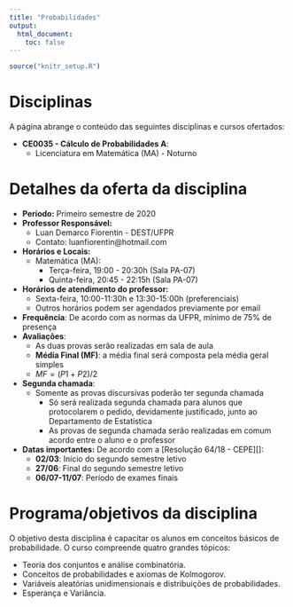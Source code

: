 ```yaml
---
title: "Probabilidades"
output: 
  html_document:
    toc: false
---
```


```r
source("knitr_setup.R")
```


 <!-- <div class="alert alert-danger" role="alert"> -->
 <!-- </div> -->

# Disciplinas

A página abrange o conteúdo das seguintes disciplinas e cursos ofertados:

- **CE0035 - Cálculo de Probabilidades A**:
  - Licenciatura em Matemática (MA) - Noturno

# Detalhes da oferta da disciplina

- **Período:** Primeiro semestre de 2020
- **Professor Responsável:**
    - Luan Demarco Fiorentin - DEST/UFPR
    - Contato: luanfiorentin@hotmail.com
- **Horários e Locais:**
  - Matemática (MA):
    - Terça-feira, 19:00 - 20:30h (Sala PA-07)
    - Quinta-feira, 20:45 - 22:15h (Sala PA-07)
- **Horários de atendimento do professor:**
    - Sexta-feira, 10:00-11:30h e 13:30-15:00h (preferenciais) 
    - Outros horários podem ser agendados previamente por email
- **Frequência**: De acordo com as normas da UFPR, mínimo de 75% de presença
- **Avaliações**:
  - As duas provas serão realizadas em sala de aula
  - **Média Final (MF)**: a média final será composta pela média geral simples
  - $MF = (P1 + P2) / 2$
- **Segunda chamada**:
  - Somente as provas discursivas poderão ter segunda chamada
    - Só será realizada segunda chamada para alunos que protocolarem o
      pedido, devidamente justificado, junto ao Departamento de
      Estatística
    - As provas de segunda chamada serão realizadas em comum acordo entre 
      o aluno e o professor
- **Datas importantes:** De acordo com a [Resolução 64/18 - CEPE][]:
    - **02/03**: Início do segundo semestre letivo
    - **27/06**: Final do segundo semestre letivo
    - **06/07-11/07**: Período de exames finais

# Programa/objetivos da disciplina

O objetivo desta disciplina é capacitar os alunos em conceitos básicos
de probabilidade. O curso compreende quatro grandes tópicos:

- Teoria dos conjuntos e análise combinatória.
- Conceitos de probabilidades e axiomas de Kolmogorov.
- Variáveis aleatórias unidimensionais e distribuições de probabilidades.
- Esperança e Variância.

<!-- links -->

[Resolução 24/19 - CEPE]: http://www.est.ufpr.br/arquivos/cepe-24.19.pdf